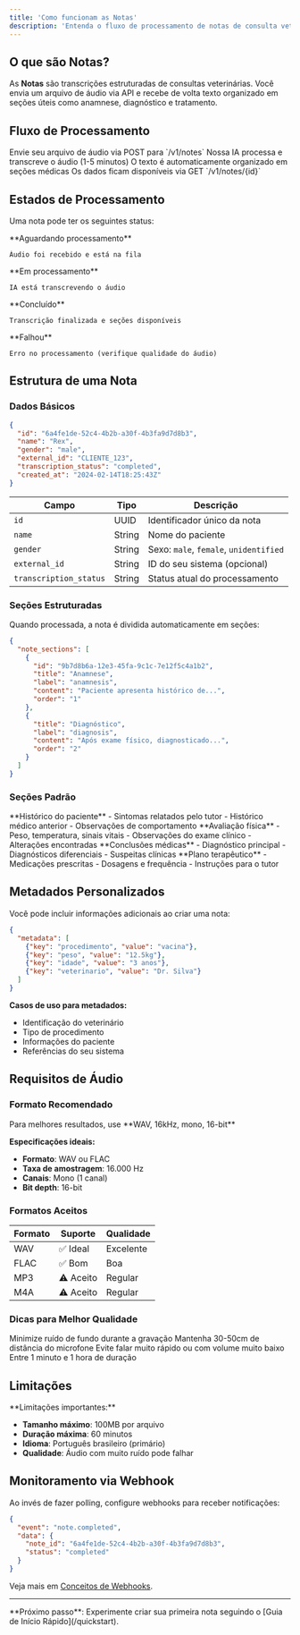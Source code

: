 ---
title: 'Como funcionam as Notas'
description: 'Entenda o fluxo de processamento de notas de consulta veterinária'
---

## O que são Notas?

As **Notas** são transcrições estruturadas de consultas veterinárias. Você envia um arquivo de áudio via API e recebe de volta texto organizado em seções úteis como anamnese, diagnóstico e tratamento.

## Fluxo de Processamento

<Steps>
  <Step title="Upload do áudio">
    Envie seu arquivo de áudio via POST para `/v1/notes`
  </Step>
  <Step title="Processamento">
    Nossa IA processa e transcreve o áudio (1-5 minutos)
  </Step>
  <Step title="Estruturação">
    O texto é automaticamente organizado em seções médicas
  </Step>
  <Step title="Disponibilização">
    Os dados ficam disponíveis via GET `/v1/notes/{id}`
  </Step>
</Steps>

## Estados de Processamento

Uma nota pode ter os seguintes status:

<CardGroup cols={2}>
  <Card title="pending" icon="clock" color="#f59e0b">
    **Aguardando processamento**
    
    Áudio foi recebido e está na fila
  </Card>
  
  <Card title="processing" icon="gear" color="#3b82f6">
    **Em processamento**
    
    IA está transcrevendo o áudio
  </Card>
  
  <Card title="completed" icon="check" color="#10b981">
    **Concluído**
    
    Transcrição finalizada e seções disponíveis
  </Card>
  
  <Card title="failed" icon="x" color="#ef4444">
    **Falhou**
    
    Erro no processamento (verifique qualidade do áudio)
  </Card>
</CardGroup>

## Estrutura de uma Nota

### Dados Básicos

```json
{
  "id": "6a4fe1de-52c4-4b2b-a30f-4b3fa9d7d8b3",
  "name": "Rex",
  "gender": "male",
  "external_id": "CLIENTE_123",
  "transcription_status": "completed",
  "created_at": "2024-02-14T18:25:43Z"
}
```

| Campo | Tipo | Descrição |
|-------|------|-----------|
| `id` | UUID | Identificador único da nota |
| `name` | String | Nome do paciente |
| `gender` | String | Sexo: `male`, `female`, `unidentified` |
| `external_id` | String | ID do seu sistema (opcional) |
| `transcription_status` | String | Status atual do processamento |

### Seções Estruturadas

Quando processada, a nota é dividida automaticamente em seções:

```json
{
  "note_sections": [
    {
      "id": "9b7d8b6a-12e3-45fa-9c1c-7e12f5c4a1b2",
      "title": "Anamnese",
      "label": "anamnesis",
      "content": "Paciente apresenta histórico de...",
      "order": "1"
    },
    {
      "title": "Diagnóstico", 
      "label": "diagnosis",
      "content": "Após exame físico, diagnosticado...",
      "order": "2"
    }
  ]
}
```

### Seções Padrão

<CardGroup cols={2}>
  <Card title="Anamnese" icon="clipboard-list">
    **Histórico do paciente**
    - Sintomas relatados pelo tutor
    - Histórico médico anterior
    - Observações de comportamento
  </Card>
  
  <Card title="Exame Físico" icon="stethoscope">
    **Avaliação física**
    - Peso, temperatura, sinais vitais
    - Observações do exame clínico
    - Alterações encontradas
  </Card>
  
  <Card title="Diagnóstico" icon="diagnoses">
    **Conclusões médicas**
    - Diagnóstico principal
    - Diagnósticos diferenciais
    - Suspeitas clínicas
  </Card>
  
  <Card title="Tratamento" icon="pills">
    **Plano terapêutico**
    - Medicações prescritas
    - Dosagens e frequência
    - Instruções para o tutor
  </Card>
</CardGroup>

## Metadados Personalizados

Você pode incluir informações adicionais ao criar uma nota:

```json
{
  "metadata": [
    {"key": "procedimento", "value": "vacina"},
    {"key": "peso", "value": "12.5kg"},
    {"key": "idade", "value": "3 anos"},
    {"key": "veterinario", "value": "Dr. Silva"}
  ]
}
```

**Casos de uso para metadados:**
- Identificação do veterinário
- Tipo de procedimento
- Informações do paciente
- Referências do seu sistema

## Requisitos de Áudio

### Formato Recomendado

<Tip>
Para melhores resultados, use **WAV, 16kHz, mono, 16-bit**
</Tip>

**Especificações ideais:**
- **Formato**: WAV ou FLAC
- **Taxa de amostragem**: 16.000 Hz
- **Canais**: Mono (1 canal)
- **Bit depth**: 16-bit

### Formatos Aceitos

| Formato | Suporte | Qualidade |
|---------|---------|-----------|
| WAV | ✅ Ideal | Excelente |
| FLAC | ✅ Bom | Boa |
| MP3 | ⚠️ Aceito | Regular |
| M4A | ⚠️ Aceito | Regular |

### Dicas para Melhor Qualidade

<CardGroup cols={2}>
  <Card title="🔇 Ambiente Silencioso" icon="volume-mute">
    Minimize ruído de fundo durante a gravação
  </Card>
  
  <Card title="🎤 Distância Adequada" icon="microphone">
    Mantenha 30-50cm de distância do microfone
  </Card>
  
  <Card title="🗣️ Fala Clara" icon="comment">
    Evite falar muito rápido ou com volume muito baixo
  </Card>
  
  <Card title="⏱️ Duração" icon="clock">
    Entre 1 minuto e 1 hora de duração
  </Card>
</CardGroup>

## Limitações

<Warning>
**Limitações importantes:**

- **Tamanho máximo**: 100MB por arquivo
- **Duração máxima**: 60 minutos
- **Idioma**: Português brasileiro (primário)
- **Qualidade**: Áudio com muito ruído pode falhar
</Warning>

## Monitoramento via Webhook

Ao invés de fazer polling, configure webhooks para receber notificações:

```json
{
  "event": "note.completed",
  "data": {
    "note_id": "6a4fe1de-52c4-4b2b-a30f-4b3fa9d7d8b3",
    "status": "completed"
  }
}
```

Veja mais em [Conceitos de Webhooks](/concepts/webhooks).

---

<Info>
**Próximo passo**: Experimente criar sua primeira nota seguindo o [Guia de Início Rápido](/quickstart).
</Info> 